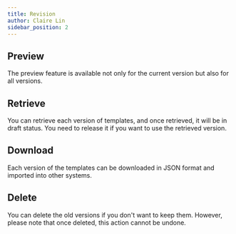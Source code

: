 ```yaml
---
title: Revision
author: Claire Lin
sidebar_position: 2
---
```



<SubTitle text="The revision feature displays all versions of the released templates, including their version UUIDs and release times in UTC format." />
<Reader text="Designer" />

## Preview

The preview feature is available not only for the current version but also for all versions.

## Retrieve

You can retrieve each version of templates, and once retrieved, it will be in draft status. You need to release it if you want to use the retrieved version.

## Download

Each version of the templates can be downloaded in JSON format and imported into other systems.

## Delete

You can delete the old versions if you don't want to keep them. However, please note that once deleted, this action cannot be undone.
